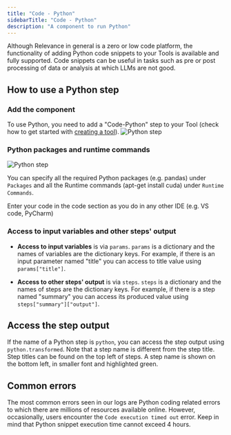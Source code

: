 ```yaml
---
title: "Code - Python"
sidebarTitle: "Code - Python"
description: "A component to run Python"
---
```


Although Relevance in general is a zero or low code platform, the functionality of adding Python code snippets to your Tools is
available and fully supported.
Code snippets can be useful in tasks such as pre or post processing of data or analysis at which LLMs are not good.

## How to use a Python step

### Add the component

To use Python, you need to add a "Code-Python" step to your Tool (check how to get started with
[creating a tool](/build-custom-tools/tool-steps/getting-started.mdx)).
![Python step](/images/build-custom-tools/tool-step/python-code-get-started.png)

### Python packages and runtime commands

![Python step](/images/build-custom-tools/tool-step/python-code-fields.png)

You can specify all the required Python packages (e.g. pandas) under `Packages` and all the
Runtime commands (apt-get install cuda) under `Runtime Commands`.

Enter your code in the code section as you do in any other IDE (e.g. VS code, PyCharm)

### Access to input variables and other steps' output

- **Access to input variables** is via `params`. `params` is a dictionary and the names of variables are the dictionary keys. For example,
  if there is an input parameter named "title" you can access to title value using `params["title"]`.

- **Access to other steps' output** is via `steps`. `steps` is a dictionary and the names of steps are the dictionary keys. For example,
  if there is a step named "summary" you can access its produced value using `steps["summary"]["output"]`.

<Snippet file="components/tools/step-general.mdx" />

## Access the step output

If the name of a Python step is `python`, you can access the step output using `python.transformed`.
Note that a step name is different from the step title. Step titles can be found on the top left
of steps. A step name is shown on the bottom left, in smaller font and highlighted green.

## Common errors

The most common errors seen in our logs are Python coding related errors to which there are millions of resources available online.
However, occasionally, users encounter the `Code execution timed out` error. Keep in mind that Python snippet execution time
cannot exceed 4 hours.
